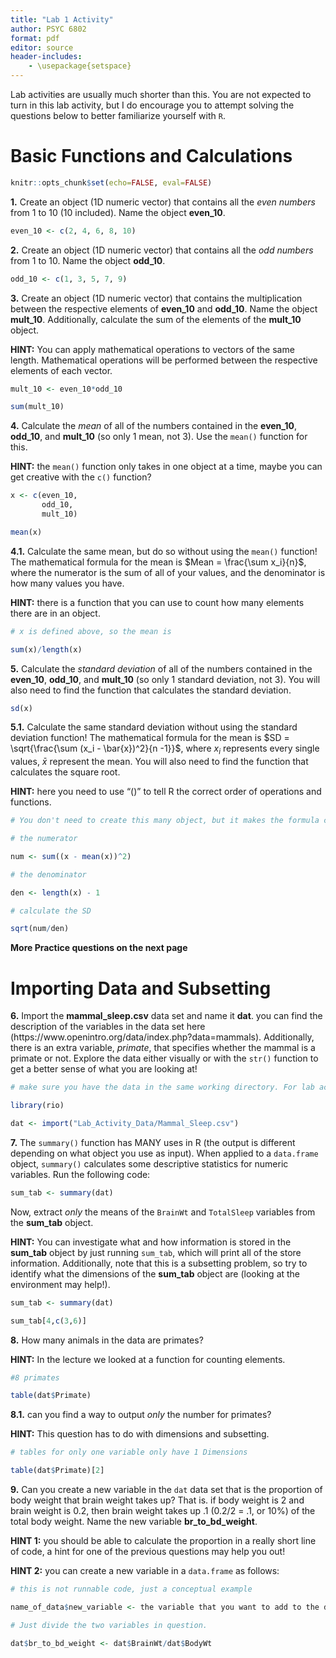 ```yaml
---
title: "Lab 1 Activity"
author: PSYC 6802
format: pdf
editor: source
header-includes:
    - \usepackage{setspace}
---
```


\onehalfspacing


Lab activities are usually much shorter than this. You are not expected to turn in this lab activity, but I do encourage you to attempt solving the questions below to better familiarize yourself with `R`.

# Basic Functions and Calculations

```r
knitr::opts_chunk$set(echo=FALSE, eval=FALSE)
```

**1.** Create an object (1D numeric vector) that contains all the *even numbers* from 1 to 10 (10 included). Name the object **even_10**.

```r
even_10 <- c(2, 4, 6, 8, 10)
```

**2.** Create an object (1D numeric vector) that contains all the *odd numbers* from 1 to 10. Name the object **odd_10**.

```r
odd_10 <- c(1, 3, 5, 7, 9)
```

**3.** Create an object (1D numeric vector) that contains the multiplication between the respective elements of **even_10** and **odd_10**. Name the object **mult_10**. Additionally, calculate the sum of the elements of the **mult_10** object. 

**HINT:** You can apply mathematical operations to vectors of the same length. Mathematical operations will be performed between the respective elements of each vector. 

```r
mult_10 <- even_10*odd_10

sum(mult_10)
```


**4.** Calculate the *mean* of all of the numbers contained in the **even_10**, **odd_10**, and **mult_10** (so only 1 mean, not 3). Use the `mean()` function for this. 

**HINT:** the `mean()` function only takes in one object at a time, maybe you can get creative with the `c()` function?

```r
x <- c(even_10,
       odd_10,
       mult_10)

mean(x)
```

**4.1.** Calculate the same mean, but do so without using the `mean()` function! The mathematical formula for the mean is $Mean = \frac{\sum x_i}{n}$, where the numerator is the sum of all of your values, and the denominator is how many values you have. 

**HINT:** there is a function that you can use to count how many elements there are in an object. 

```r
# x is defined above, so the mean is

sum(x)/length(x)
```
**5.** Calculate the *standard deviation* of all of the numbers contained in the **even_10**, **odd_10**, and **mult_10** (so only 1 standard deviation, not 3). You will also need to find the function that calculates the standard deviation.

```r
sd(x)
```

**5.1.** Calculate the same standard deviation without using the standard deviation function! The mathematical formula for the mean is $SD = \sqrt{\frac{\sum (x_i - \bar{x})^2}{n -1}}$, where $x_i$ represents every single values, $\bar{x}$ represent the mean. You will also need to find the function that calculates the square root. 

**HINT:** here you need to use "()" to tell R the correct order of operations and functions. 

```r
# You don't need to create this many object, but it makes the formula clearer

# the numerator

num <- sum((x - mean(x))^2)

# the denominator

den <- length(x) - 1

# calculate the SD

sqrt(num/den)
```


**More Practice questions on the next page**


\newpage


# Importing Data and Subsetting

**6.** Import the **mammal_sleep.csv** data set and name it **dat**. you can find the description of the variables in the data set here (https://www.openintro.org/data/index.php?data=mammals). Additionally, there is an extra variable, *primate*, that specifies whether the mammal is a primate or not. Explore the data either visually or with the `str()` function to get a better sense of what you are looking at!

```r
# make sure you have the data in the same working directory. For lab activity I create a folder named "Lab_Activity_Data" where I store all the data I will need for lab activities (If this is confusing come ask me to explain it!). 

library(rio)

dat <- import("Lab_Activity_Data/Mammal_Sleep.csv")
```

**7.** The `summary()` function has MANY uses in R (the output is different depending on what object you use as input). When applied to a `data.frame` object, `summary()` calculates some descriptive statistics for numeric variables. Run the following code:

```r
sum_tab <- summary(dat)
```

Now, extract *only* the means of the `BrainWt` and `TotalSleep` variables from the **sum_tab** object. 

**HINT:** You can investigate what and how information is stored in the **sum_tab** object by just running `sum_tab`, which will print all of the store information. Additionally, note that this is a subsetting problem, so try to identify what the dimensions of the **sum_tab** object are (looking at the environment may help!).

```r
sum_tab <- summary(dat)

sum_tab[4,c(3,6)]
```


**8.** How many animals in the data are primates?

**HINT:** In the lecture we looked at a function for counting elements.

```r
#8 primates

table(dat$Primate)
```

**8.1.** can you find a way to output *only* the number for primates? 

**HINT:** This question has to do with dimensions and subsetting. 

```r
# tables for only one variable only have 1 Dimensions

table(dat$Primate)[2]
```

**9.** Can you create a new variable in the `dat` data set that is the proportion of body weight that brain weight takes up? That is. if body weight is 2 and brain weight is 0.2, then brain weight takes up .1 (0.2/2  = .1, or 10%) of the total body weight. Name the new variable **br_to_bd_weight**.

**HINT 1:** you should be able to calculate the proportion in a really short line of code, a hint for one of the previous questions may help you out!

**HINT 2:** you can create a new variable in a `data.frame` as follows:

```r
# this is not runnable code, just a conceptual example

name_of_data$new_variable <- the variable that you want to add to the data
```

```r
# Just divide the two variables in question.

dat$br_to_bd_weight <- dat$BrainWt/dat$BodyWt
```

